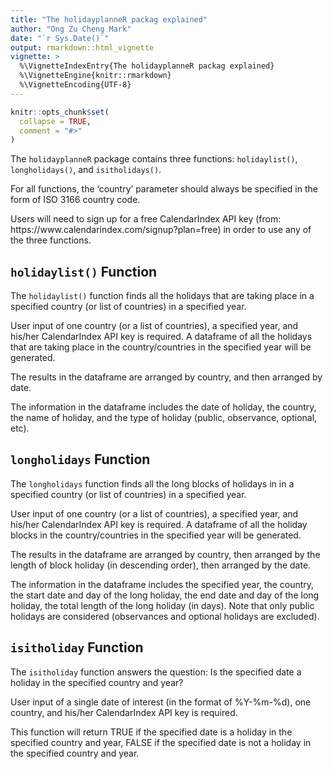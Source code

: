 ```yaml
---
title: "The holidayplanneR packag explained"
author: "Ong Zu Cheng Mark"
date: "`r Sys.Date()`"
output: rmarkdown::html_vignette
vignette: >
  %\VignetteIndexEntry{The holidayplanneR packag explained}
  %\VignetteEngine{knitr::rmarkdown}
  %\VignetteEncoding{UTF-8}
---
```


```r
knitr::opts_chunk$set(
  collapse = TRUE,
  comment = "#>"
)
```

The `holidayplanneR` package contains three functions: `holidaylist()`, `longholidays()`, and `isitholidays()`.

For all functions, the 'country' parameter should always be specified in the form of ISO 3166 country code. 

Users will need to sign up for a free CalendarIndex API key (from: https://www.calendarindex.com/signup?plan=free) in order to use any of the three functions. 

## `holidaylist()` Function

The `holidaylist()` function finds all the holidays that are taking place in a specified country (or list of countries) in a specified year.

User input of one country (or a list of countries), a specified year, and his/her CalendarIndex API key is required. A dataframe of all the holidays that are taking place in the country/countries in the specified year will be generated. 

The results in the dataframe are arranged by country, and then arranged by date. 

The information in the dataframe includes the date of holiday, the country, the name of holiday, and the type of holiday (public, observance, optional, etc).


## `longholidays` Function

The `longholidays` function finds all the long blocks of holidays in in a specified country (or list of countries) in a specified year.

User input of one country (or a list of countries), a specified year, and his/her CalendarIndex API key is required. A dataframe of all the holiday blocks in the country/countries in the specified year will be generated.

The results in the dataframe are arranged by country, then arranged by the length of block holiday (in descending order), then arranged by the date. 

The information in the dataframe includes the specified year, the country, the start date and day of the long holiday, the end date and day of the long holiday, the total length of the long holiday (in days). Note that only public holidays are considered (observances and optional holidays are excluded).


## `isitholiday` Function

The `isitholiday` function answers the question: Is the specified date a holiday in the specified country and year?

User input of a single date of interest (in the format of %Y-%m-%d), one country, and his/her CalendarIndex API key is required.

This function will return TRUE if the specified date is a holiday in the specified country and year, FALSE if the specified date is not a holiday in the specified country and year.

